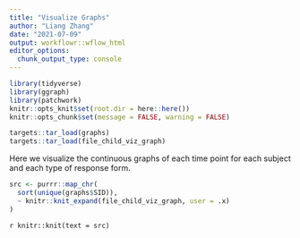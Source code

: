 ```yaml
---
title: "Visualize Graphs"
author: "Liang Zhang"
date: "2021-07-09"
output: workflowr::wflow_html
editor_options:
  chunk_output_type: console
---
```


```r
library(tidyverse)
library(ggraph)
library(patchwork)
knitr::opts_knit$set(root.dir = here::here())
knitr::opts_chunk$set(message = FALSE, warning = FALSE)
```

```r
targets::tar_load(graphs)
targets::tar_load(file_child_viz_graph)
```

Here we visualize the continuous graphs of each time point for each subject and each type of response form.

```r
src <- purrr::map_chr(
  sort(unique(graphs$SID)),
  ~ knitr::knit_expand(file_child_viz_graph, user = .x)
)
```

`r knitr::knit(text = src)`
